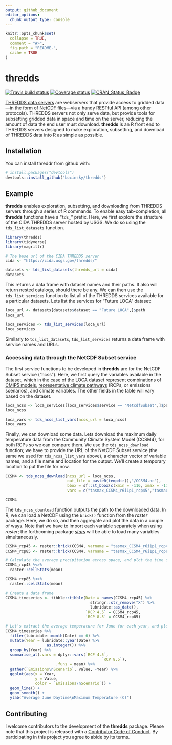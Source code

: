 ```yaml
---
output: github_document
editor_options: 
  chunk_output_type: console
---
```


<!-- README.md is generated from README.Rmd. Please edit that file -->

```r
knitr::opts_chunk$set(
  collapse = TRUE,
  comment = "#>",
  fig.path = "README-",
  cache = TRUE
)
```

# thredds
[![Travis build status](https://travis-ci.org/mt-climate-office/thredds.svg?branch=master)](https://travis-ci.org/mt-climate-office/thredds)
[![Coverage status](https://img.shields.io/codecov/c/github/mt-climate-office/thredds/master.svg)](https://codecov.io/github/mt-climate-office/thredds?branch=master)
[![CRAN_Status_Badge](http://www.r-pkg.org/badges/version/thredds)](https://cran.r-project.org/package=thredds)

[THREDDS data servers](http://www.unidata.ucar.edu/software/thredds/current/tds/) are webservers that provide access to gridded data—in the form of [NetCDF](https://www.unidata.ucar.edu/software/netcdf/) files—via a handy RESTful API (among other protocols). THREDDS servers not only serve data, but provide tools for subsetting gridded data in space and time on the server, reducing the amount of data the end user must download. **thredds** is an R front end to THREDDS servers designed to make exploration, subsetting, and download of THREDDS data into R as simple as possible.

## Installation

You can install threddr from github with:

```r
# install.packages("devtools")
devtools::install_github("bocinsky/thredds")
```

## Example

**thredds** enables exploration, subsetting, and downloading from THREDDS servers through a series of R commands. To enable easy tab-completion, all **thredds** functions have a "`tds_`" prefix. Here, we first explore the structure of the CIDA THREDDS server hosted by USGS. We do so using the `tds_list_datasets` function.

```r
library(thredds)
library(tidyverse)
library(magrittr)

# The base url of the CIDA THREDDS server
cida <- "https://cida.usgs.gov/thredds/"

datasets <- tds_list_datasets(thredds_url = cida)
datasets
```

This returns a data frame with dataset names and their paths. It also will return nested catalogs, should there be any. We can then use the `tds_list_services` function to list all of the THREDDS services available for a particular datasets. Lets list the services for "Future LOCA" dataset:

```r
loca_url <- datasets[datasets$dataset == "Future LOCA",]$path
loca_url

loca_services <- tds_list_services(loca_url)
loca_services
```

Similarly to `tds_list_datasets`, `tds_list_services` returns a data frame with service names and URLs.

### Accessing data through the NetCDF Subset service
The first service functions to be developed in **thredds** are for the NetCDF Subset service ("ncss"). Here, we first query the variables available in the dataset, which in the case of the LOCA dataset represent combinations of [CMIP5 models](https://pcmdi.llnl.gov/mips/cmip5/), [representative climate pathways](https://en.wikipedia.org/wiki/Representative_Concentration_Pathways) (RCPs, or emissions scenarios), and climate variables. The other fields in the table will vary based on the dataset.

```r
loca_ncss <- loca_services[loca_services$service == "NetcdfSubset",]$path
loca_ncss

loca_vars <- tds_ncss_list_vars(ncss_url = loca_ncss)
loca_vars

```

Finally, we can download some data. Lets download the maximum daily temperature data from the Community Climate System Model (CCSM4), for both RCPs so we can compare them. We use the `tds_ncss_download` function; we have to provide the URL of the NetCDF Subset service (the same we used for `tds_ncss_list_vars` above), a character vector of variable names, and a file name and location for the output. We'll create a temporary location to put the file for now.

```r
CCSM4 <- tds_ncss_download(ncss_url = loca_ncss,
                           out_file = paste0(tempdir(),"/CCSM4.nc"),
                           bbox = sf::st_bbox(c(xmin = -116, xmax = -115, ymin = 44, ymax = 45)),
                           vars = c("tasmax_CCSM4_r6i1p1_rcp45","tasmax_CCSM4_r6i1p1_rcp85"))

CCSM4
```

The `tds_ncss_download` function outputs the path to the downloaded data. In R, we can load a NetCDF using the `brick()` function from the *raster* package. Here, we do so, and then aggregate and plot the data in a couple of ways. Note that we have to import each variable separately when using *raster*; the forthcoming package [*stars*](https://r-spatial.github.io/stars/) will be able to load many variables simultaneously.

```r

CCSM4_rcp45 <- raster::brick(CCSM4, varname = "tasmax_CCSM4_r6i1p1_rcp45")
CCSM4_rcp85 <- raster::brick(CCSM4, varname = "tasmax_CCSM4_r6i1p1_rcp85")

# Calculate the average precipitation across space, and plot the time series
CCSM4_rcp45 %<>%
  raster::cellStats(mean)

CCSM4_rcp85 %<>%
  raster::cellStats(mean)

# Create a data frame
CCSM4_timeseries <- tibble::tibble(Date = names(CCSM4_rcp45) %>%
                                     stringr::str_remove("X") %>%
                                     lubridate::as_date(),
                                   `RCP 4.5` = CCSM4_rcp45,
                                   `RCP 8.5` = CCSM4_rcp85)

# Let's extract the average temperature for June for each year, and plot
CCSM4_timeseries %>%
  filter(lubridate::month(Date) == 6) %>%
  mutate(Year = lubridate::year(Date) %>%
                  as.integer()) %>%
  group_by(Year) %>%
  summarise_at(.vars = dplyr::vars(`RCP 4.5`,
                                          `RCP 8.5`),
                      .funs = mean) %>%
  gather(`Emissions\nScenario`, Value, -Year) %>%
  ggplot(aes(x = Year,
             y = Value,
             color = `Emissions\nScenario`)) +
  geom_line() +
  geom_smooth() +
  ylab("Average June Daytime\nMaximum Temperature (C)") 


```

## Contributing
I welcome contributors to the development of the **thredds** package. Please note that this project is released with a [Contributor Code of Conduct](CONDUCT.md). By participating in this project you agree to abide by its terms.
